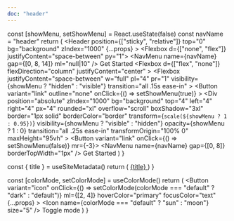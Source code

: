 ```yaml
---
doc: "header"
---
```



  const [showMenu, setShowMenu] = React.useState(false)
  const navName = "header"
  return (
    <Header
      position={["sticky", "relative"]}
      top="0"
      bg="background"
      zIndex="1000"
      {...props}
    >
      <Container>
        <Flexbox d={["none", "flex"]} justifyContent="space-between" py="1">
          <Branding />
          <NavMenu name={navName} gap={[0, 8, 14]} ml="null|10" />
          <ButtonLink href="/" ml="auto" variant="accent sm">
            Get Started
          </ButtonLink>
          <ModeToggle ml="6" />
        </Flexbox>
      </Container>
      <Flexbox
        d={["flex", "none"]}
        flexDirection="column"
        justifyContent="center"
      >
        <Flexbox
          justifyContent="space-between"
          w="full"
          pl="4"
          pr="1"
          visibility={showMenu ? "hidden" : "visible"}
          transition="all .15s ease-in"
        >
          <Branding />
          <Button
            variant="link"
            outline="none"
            onClick={() => setShowMenu(true)}
          >
            <Icon name="menu" size="7" />
          </Button>
        </Flexbox>
        <Div
          position="absolute"
          zIndex="1000"
          bg="background"
          top="4"
          left="4"
          right="4"
          px="4"
          rounded="xl"
          overflow="scroll"
          boxShadow="3xl"
          border="1px solid"
          borderColor="border"
          transform={`scale(${showMenu ? 1 : 0.95})`}
          visibility={showMenu ? "visible" : "hidden"}
          opacity={showMenu ? 1 : 0}
          transition="all .25s ease-in"
          transformOrigin="100% 0"
          maxHeight="95vh"
        >
          <Flexbox justifyContent="space-between" w="full" py="2" px="0">
            <Branding />
            <Button variant="link" onClick={() => setShowMenu(false)} mr={-3}>
              <Icon name="x" size="6" />
            </Button>
          </Flexbox>
          <NavMenu name={navName} gap={[0, 8]} borderTopWidth="1px" />
          <Flexbox py="4" justifyContent="space-between">
            <ButtonLink href="/" variant="accent sm">
              Get Started
            </ButtonLink>
            <ModeToggle ml="auto" />
          </Flexbox>
        </Div>
      </Flexbox>
    </Header>
  )
}

  const { title } = useSiteMetadata()
  return (
    <A href="/" fontSize="3xl" fontWeight="semibold" color="text">
      {title}
    </A>
  )
}

  const [colorMode, setColorMode] = useColorMode()
  return (
    <Button
      variant="icon"
      onClick={() => setColorMode(colorMode === "default" ? "dark" : "default")}
      ml={[2, 4]}
      hoverColor="primary"
      focusColor="text"
      {...props}
    >
      <Icon name={colorMode === "default" ? "sun" : "moon"} size="5" />
      <VisuallyHidden>Toggle mode</VisuallyHidden>
    </Button>
  )
}
